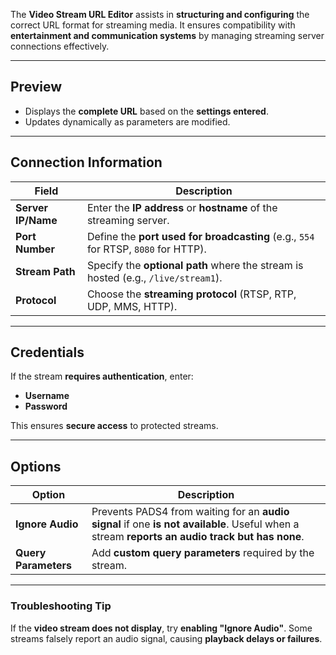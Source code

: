 
The **Video Stream URL Editor** assists in **structuring and configuring** the correct URL format for streaming media. It ensures compatibility with **entertainment and communication systems** by managing streaming server connections effectively.

---

## **Preview**  
- Displays the **complete URL** based on the **settings entered**.  
- Updates dynamically as parameters are modified.  

---

## **Connection Information**  

| **Field** | **Description** |
|-----------|---------------|
| **Server IP/Name** | Enter the **IP address** or **hostname** of the streaming server. |
| **Port Number** | Define the **port used for broadcasting** (e.g., `554` for RTSP, `8080` for HTTP). |
| **Stream Path** | Specify the **optional path** where the stream is hosted (e.g., `/live/stream1`). |
| **Protocol** | Choose the **streaming protocol** (RTSP, RTP, UDP, MMS, HTTP). |

---

## **Credentials**  
If the stream **requires authentication**, enter:  
- **Username**  
- **Password**  

This ensures **secure access** to protected streams.

---

## **Options**  

| **Option** | **Description** |
|-----------|---------------|
| **Ignore Audio** | Prevents PADS4 from waiting for an **audio signal** if one **is not available**. Useful when a stream **reports an audio track but has none**. |
| **Query Parameters** | Add **custom query parameters** required by the stream. |

---

### **Troubleshooting Tip**  
If the **video stream does not display**, try **enabling "Ignore Audio"**. Some streams falsely report an audio signal, causing **playback delays or failures**.  
